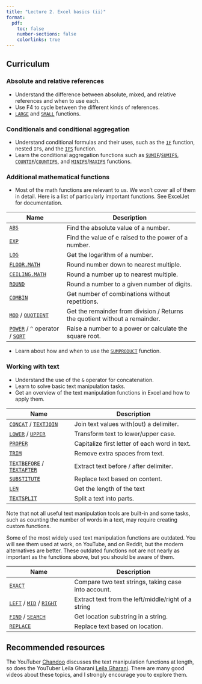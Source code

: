 ```yaml
---
title: "Lecture 2. Excel basics (ii)"
format:
  pdf:
    toc: false
    number-sections: false
    colorlinks: true
---
```


## Curriculum

### Absolute and relative references

-   Understand the difference between absolute, mixed, and relative references and when to use each.
-   Use F4 to cycle between the different kinds of references.
-   [`LARGE`](https://exceljet.net/functions/large-function) and [`SMALL`](https://exceljet.net/functions/small-function) functions.

### Conditionals and conditional aggregation

-   Understand conditional formulas and their uses, such as the [`IF`](https://exceljet.net/functions/if-function) function, nested `IF`s, and the [`IFS`](https://exceljet.net/functions/ifs-function) function.
-   Learn the conditional aggregation functions such as [`SUMIF`](https://exceljet.net/functions/sumif-function)/[`SUMIFS`](https://exceljet.net/functions/sumifs-function), [`COUNTIF`](https://exceljet.net/functions/countif-function)/[`COUNTIFS`](https://exceljet.net/functions/countifs-function), and [`MINIFS`](https://exceljet.net/functions/minifs-function)/[`MAXIFS`](https://exceljet.net/functions/maxifs-function) functions.

### Additional mathematical functions

-   Most of the math functions are relevant to us. We won't cover all of them in detail. Here is a list of particularly important functions. See ExcelJet for documentation.

| Name                            | Description                                                                 |
|----------------------|--------------------------------------------------|
| [`ABS`](https://exceljet.net/functions/abs-function)                           | Find the absolute value of a number.                                        |
| [`EXP`](https://exceljet.net/functions/exp-function)                           | Find the value of e raised to the power of a number.                        |
| [`LOG`](https://exceljet.net/functions/log-function)                           | Get the logarithm of a number.                                              |
| [`FLOOR.MATH`](https://exceljet.net/functions/floor.math-function)                    | Round number down to nearest multiple.                                      |
| [`CEILING.MATH`](https://exceljet.net/functions/ceiling.math-function)                  | Round a number up to nearest multiple.                                      |
| [`ROUND`](https://exceljet.net/functions/round-function)                         | Round a number to a given number of digits.                                 |
| [`COMBIN`](https://exceljet.net/functions/combin-function)                        | Get number of combinations without repetitions.                             |
| [`MOD`](https://exceljet.net/functions/mod-function) / [`QUOTIENT`](https://exceljet.net/functions/quotient-function)              | Get the remainder from division / Returns the quotient without a remainder. |
| [`POWER`](https://exceljet.net/functions/power-function) / `^` operator / [`SQRT`](https://exceljet.net/functions/sqrt-function) | Raise a number to a power or calculate the square root.                     |

-   Learn about how and when to use the [`SUMPRODUCT`](https://exceljet.net/functions/sumproduct-function) function.

### Working with text

-   Understand the use of the `&` operator for concatenation.
-   Learn to solve basic text manipulation tasks.
-   Get an overview of the text manipulation functions in Excel and how to apply them.

| Name                       | Description                                         |
|-------------------------|-----------------------------------------------|
| [`CONCAT`](https://exceljet.net/functions/concat-function) / [`TEXTJOIN`](https://exceljet.net/functions/textjoin-function)      | Join text values with(out) a delimiter.             |
| [`LOWER`](https://exceljet.net/functions/lower-function) / [`UPPER`](https://exceljet.net/functions/upper-function)            | Transform text to lower/upper case.                 |
| [`PROPER`](https://exceljet.net/functions/proper-function)                   | Capitalize first letter of each word in text.       |
| [`TRIM`](https://exceljet.net/functions/trim-function)                     | Remove extra spaces from text.                      |
| [`TEXTBEFORE`](https://exceljet.net/functions/textbefore-function) / [`TEXTAFTER`](https://exceljet.net/functions/textafter-function) | Extract text before / after delimiter.              |
| [`SUBSTITUTE`](https://exceljet.net/functions/substitute-function)               | Replace text based on content.                      |
| [`LEN`](https://exceljet.net/functions/len-function)                      | Get the length of the text                          |
| [`TEXTSPLIT`](https://exceljet.net/functions/textsplit-function)                | Split a text into parts.                            |

Note that not all useful text manipulation tools are built-in and some tasks, such as counting the number of words in a text, may require creating custom functions.

Some of the most widely used text manipulation functions are outdated. You will see them used at work, on YouTube, and on Reddit, but the modern alternatives are better. These outdated functions not are not nearly as important as the functions above, but you should be aware of them.

| Name                       | Description    
|-------------------------|-----------------------------------------------|
| [`EXACT`](https://exceljet.net/functions/exact-function)                    | Compare two text strings, taking case into account. |
| [`LEFT`](https://exceljet.net/functions/left-function) / [`MID`](https://exceljet.net/functions/mid-function) / [`RIGHT`](https://exceljet.net/functions/right-function)   | Extract text from the left/middle/right of a string |
| [`FIND`](https://exceljet.net/functions/find-function) / [`SEARCH`](https://exceljet.net/functions/search-function)          | Get location substring in a string.                 |
| [`REPLACE`](https://exceljet.net/functions/replace-function)                  | Replace text based on location.                     |

## Recommended resources

The YouTuber [Chandoo](https://www.youtube.com/watch?v=thvE8Eg-Pqg&ab_channel=Chandoo) discusses the text manipulation functions at length, so does the YouTuber Leila Gharani [Leila Gharani](https://www.youtube.com/@LeilaGharani). There are many good videos about these topics, and I strongly encourage you to explore them.

